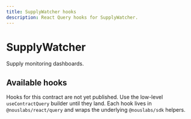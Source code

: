 ```yaml
---
title: SupplyWatcher hooks
description: React Query hooks for SupplyWatcher.
---
```


# SupplyWatcher

Supply monitoring dashboards.

## Available hooks

Hooks for this contract are not yet published. Use the low-level `useContractQuery` builder until they land.
Each hook lives in `@nouslabs/react/query` and wraps the underlying `@nouslabs/sdk` helpers.
